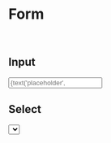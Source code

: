 
<Meta title="form | Form" />

# Form

<br />

## Input

<Preview>
  <Story name="Input">
    <Input
      error={text('에러 메세지', '')}
      label={text('label', '이름')}
      placeholder={text('placeholder', '이름을 입력해주세요')}
      mask={text('mask', '')}
      maskChar={null}
      help={text(
        'placeholder',
        '고객님의 요청사항은 해당 호텔에 전달됩니다만 호텔 사정에 따라 필요하신 내용이 이루어지지 않을 수 있으니 많은 양해 바랍니다.',
      )}
    />
  </Story>
</Preview>

## Select

<Preview>
  <Story name="Select">
    <Select
      error={text('에러 메세지', '')}
      label="투어티켓 시간"
      help={text(
        'placeholder',
        '고객님의 요청사항은 해당 호텔에 전달됩니다만 호텔 사정에 따라 필요하신 내용이 이루어지지 않을 수 있으니 많은 양해 바랍니다.',
      )}
      placeholder="시간을 선택해주세요"
      value={selectAddons('value', ['12:00', '12:10', '12:20'], '12:00')}
      help={text(
        'placeholder',
        '고객님의 요청사항은 해당 호텔에 전달됩니다만 호텔 사정에 따라 필요하신 내용이 이루어지지 않을 수 있으니 많은 양해 바랍니다.',
      )}
      options={[
        {
          label: '12:00',
          value: '12:00',
        },
        {
          label: '12:10',
          value: '12:10',
        },
        {
          label: '12:20',
          value: '12:20',
        },
      ]}
    />
  </Story>
</Preview>

## Select - Action Sheet

<Preview>
  <Story name="Select - ActionSheet">
    <ActionSheetSelector
      title="투어티켓 시간"
      label="투어티켓 시간"
      open={boolean('open', false)}
      onClose={action('onClose')}
      required={boolean('required', false)}
      error={text('에러 메세지', '')}
      onChange={action('onChange')}
      help={text(
        'placeholder',
        '고객님의 요청사항은 해당 호텔에 전달됩니다만 호텔 사정에 따라 필요하신 내용이 이루어지지 않을 수 있으니 많은 양해 바랍니다.',
      )}
      placeholder="시간을 선택해주세요"
      value={selectAddons('value', ['12:00', '12:10', '12:20'], '12:00')}
      help={text(
        'placeholder',
        '고객님의 요청사항은 해당 호텔에 전달됩니다만 호텔 사정에 따라 필요하신 내용이 이루어지지 않을 수 있으니 많은 양해 바랍니다.',
      )}
      options={[
        {
          label: '12:00',
          value: '12:00',
        },
        {
          label: '12:10',
          value: '12:10',
        },
        {
          label: '12:20',
          value: '12:20',
        },
      ]}
    />
  </Story>
</Preview>

## Textarea

<Preview>
  <Story name="Textarea">
    <Textarea
      error={boolean('error', false)}
      label={text('label', '요청사항')}
      placeholder={text('placeholder', '요청사항을 입력해주세요')}
      help={text(
        'placeholder',
        '고객님의 요청사항은 해당 호텔에 전달됩니다만 호텔 사정에 따라 필요하신 내용이 이루어지지 않을 수 있으니 많은 양해 바랍니다.',
      )}
    />
  </Story>
</Preview>

